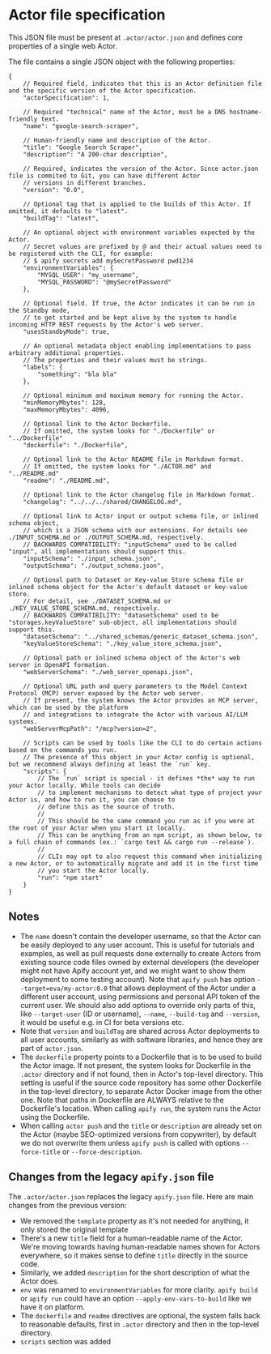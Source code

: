 
# Actor file specification

This JSON file must be present at `.actor/actor.json` and defines core properties of a single web Actor.

The file contains a single JSON object with the following properties:

```jsonc
{
    // Required field, indicates that this is an Actor definition file and the specific version of the Actor specification.
    "actorSpecification": 1,

    // Required "technical" name of the Actor, must be a DNS hostname-friendly text.
    "name": "google-search-scraper",

    // Human-friendly name and description of the Actor.
    "title": "Google Search Scraper",
    "description": "A 200-char description",

    // Required, indicates the version of the Actor. Since actor.json file is commited to Git, you can have different Actor
    // versions in different branches.
    "version": "0.0",

    // Optional tag that is applied to the builds of this Actor. If omitted, it defaults to "latest".
    "buildTag": "latest",

    // An optional object with environment variables expected by the Actor.
    // Secret values are prefixed by @ and their actual values need to be registered with the CLI, for example:
    // $ apify secrets add mySecretPassword pwd1234
    "environmentVariables": {
        "MYSQL_USER": "my_username",
        "MYSQL_PASSWORD": "@mySecretPassword"
    },

    // Optional field. If true, the Actor indicates it can be run in the Standby mode,
    // to get started and be kept alive by the system to handle incoming HTTP REST requests by the Actor's web server.
    "usesStandbyMode": true,

    // An optional metadata object enabling implementations to pass arbitrary additional properties.
    // The properties and their values must be strings.
    "labels": {
        "something": "bla bla"
    },

    // Optional minimum and maximum memory for running the Actor.
    "minMemoryMbytes": 128,
    "maxMemoryMbytes": 4096,

    // Optional link to the Actor Dockerfile.
    // If omitted, the system looks for "./Dockerfile" or "../Dockerfile"
    "dockerfile": "./Dockerfile",

    // Optional link to the Actor README file in Markdown format.
    // If omitted, the system looks for "./ACTOR.md" and "../README.md"
    "readme": "./README.md",

    // Optional link to the Actor changelog file in Markdown format.
    "changelog": "../../../shared/CHANGELOG.md",

    // Optional link to Actor input or output schema file, or inlined schema object,
    // which is a JSON schema with our extensions. For details see ./INPUT_SCHEMA.md or ./OUTPUT_SCHEMA.md, respectively.
    // BACKWARDS COMPATIBILITY: "inputSchema" used to be called "input", all implementations should support this.
    "inputSchema": "./input_schema.json",
    "outputSchema": "./output_schema.json",

    // Optional path to Dataset or Key-value Store schema file or inlined schema object for the Actor's default dataset or key-value store.
    // For detail, see ./DATASET_SCHEMA.md or ./KEY_VALUE_STORE_SCHEMA.md, respectively.
    // BACKWARDS COMPATIBILITY: "datasetSchema" used to be "storages.keyValueStore" sub-object, all implementations should support this.
    "datasetSchema": "../shared_schemas/generic_dataset_schema.json",
    "keyValueStoreSchema": "./key_value_store_schema.json",

    // Optional path or inlined schema object of the Actor's web server in OpenAPI formation.
    "webServerSchema": "./web_server_openapi.json",

    // Optional URL path and query parameters to the Model Context Protocol (MCP) server exposed by the Actor web server.
    // If present, the system knows the Actor provides an MCP server, which can be used by the platform
    // and integrations to integrate the Actor with various AI/LLM systems.
    "webServerMcpPath": "/mcp?version=2",

    // Scripts can be used by tools like the CLI to do certain actions based on the commands you run.
    // The presence of this object in your Actor config is optional, but we recommend always defining at least the `run` key.
    "scripts": {
        // The `run` script is special - it defines *the* way to run your Actor locally. While tools can decide
        // to implement mechanisms to detect what type of project your Actor is, and how to run it, you can choose to
        // define this as the source of truth.
        //
        // This should be the same command you run as if you were at the root of your Actor when you start it locally.
        // This can be anything from an npm script, as shown below, to a full chain of commands (ex.: `cargo test && cargo run --release`).
        //
        // CLIs may opt to also request this command when initializing a new Actor, or to automatically migrate and add it in the first time
        // you start the Actor locally.
        "run": "npm start"
    }
}
```

## Notes

- The `name` doesn't contain the developer username, so that the Actor can be easily deployed to any user account. This is useful for tutorials and examples, as well as pull requests done externally to create Actors from existing source code files owned by external developers (the developer might not have Apify account yet, and we might want to show them deployment to some testing account). Note that `apify push` has option `--target=eva/my-actor:0.0` that allows deployment of the Actor under a different user account, using permissions and personal API token of the current user. We should also add options to override only parts of this, like `--target-user` (ID or username), `--name`, `--build-tag` and `--version`, it would be useful e.g. in CI for beta versions etc.
- Note that `version` and `buildTag` are shared across Actor deployments to all user accounts, similarly as with software libraries, and hence they are part of `actor.json`.
- The `dockerfile` property points to a Dockerfile that is to be used to build the Actor image. If not present, the system looks for Dockerfile in the `.actor` directory and if not found, then in Actor's top-level directory. This setting is useful if the source code repository has some other Dockerfile in the top-level directory, to separate Actor Docker image from the other one. Note that paths in Dockerfile are ALWAYS relative to the Dockerfile's location. When calling `apify run`, the system runs the Actor using the Dockerfile.
- When calling `actor push` and the `title` or `description` are already set on the Actor (maybe SEO-optimized versions from copywriter), by default we do not overwrite them unless `apify push` is called with options `--force-title` or `--force-description`.

## Changes from the legacy `apify.json` file

The `.actor/actor.json` replaces the legacy `apify.json` file. Here are main changes from the previous version:

- We removed the `template` property as it's not needed for anything, it only stored the original template
- There's a new `title` field for a human-readable name of the Actor. We're moving towards having human-readable names shown for Actors everywhere, so it makes sense to define `title` directly in the source code.
- Similarly, we added `description` for the short description of what the Actor does.
- `env` was renamed to `environmentVariables` for more clarity. `apify build` or `apify run` could have an option `--apply-env-vars-to-build` like we have it on platform.
- The `dockerfile` and `readme` directives are optional, the system falls back to reasonable defaults, first in `.actor` directory and then in the top-level directory.
- `scripts` section was added
